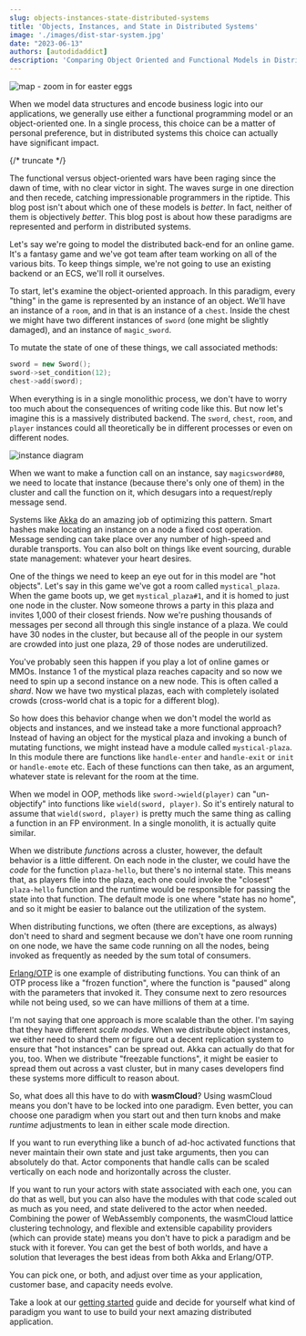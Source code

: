 ```yaml
---
slug: objects-instances-state-distributed-systems
title: 'Objects, Instances, and State in Distributed Systems'
image: './images/dist-star-system.jpg'
date: "2023-06-13"
authors: [autodidaddict]
description: 'Comparing Object Oriented and Functional Models in Distributed Systems'
---
```


![map - zoom in for easter eggs](./images/dist-star-system.jpg)

When we model data structures and encode business logic into our applications, we generally use either a functional programming model or an object-oriented one. In a single process, this choice can be a matter of personal preference, but in distributed systems this choice can actually have significant impact.

{/* truncate */}

The functional versus object-oriented wars have been raging since the dawn of time, with no clear victor in sight. The waves surge in one direction and then recede, catching impressionable programmers in the riptide. This blog post isn't about which one of these models is _better_. In fact, neither of them is objectively _better_. This blog post is about how these paradigms are represented and perform in distributed systems.

Let's say we're going to model the distributed back-end for an online game. It's a fantasy game and we've got team after team working on all of the various bits. To keep things simple, we're not going to use an existing backend or an ECS, we'll roll it ourselves.

To start, let's examine the object-oriented approach. In this paradigm, every "thing" in the game is represented by an instance of an object. We'll have an instance of a `room`, and in that is an instance of a `chest`. Inside the chest we might have two different instances of `sword` (one might be slightly damaged), and an instance of `magic_sword`.

To mutate the state of one of these things, we call associated methods:

```cpp
sword = new Sword();
sword->set_condition(12);
chest->add(sword);
```

When everything is in a single monolithic process, we don't have to worry too much about the consequences of writing code like this. But now let's imagine this is a massively distributed backend. The `sword`, `chest`, `room`, and `player` instances could all theoretically be in different processes or even on different nodes.

![instance diagram](./images/ds_object_instances.png)

When we want to make a function call on an instance, say `magicsword#80`, we need to locate that instance (because there's only one of them) in the cluster and call the function on it, which desugars into a request/reply message send.

Systems like [Akka](https://akka.io) do an amazing job of optimizing this pattern. Smart hashes make locating an instance on a node a fixed cost operation. Message sending can take place over any number of high-speed and durable transports. You can also bolt on things like event sourcing, durable state management: whatever your heart desires.

One of the things we need to keep an eye out for in this model are "hot objects". Let's say in this game we've got a room called `mystical_plaza`. When the game boots up, we get `mystical_plaza#1`, and it is homed to just one node in the cluster. Now someone throws a party in this plaza and invites 1,000 of their closest friends. Now we're pushing thousands of messages per second all through this single instance of a plaza. We could have 30 nodes in the cluster, but because all of the people in our system are crowded into just one plaza, 29 of those nodes are underutilized.

You've probably seen this happen if you play a lot of online games or MMOs. Instance 1 of the mystical plaza reaches capacity and so now we need to spin up a second instance on a new node. This is often called a _shard_. Now we have two mystical plazas, each with completely isolated crowds (cross-world chat is a topic for a different blog).

So how does this behavior change when we don't model the world as objects and instances, and we instead take a more functional approach? Instead of having an object for the mystical plaza and invoking a bunch of mutating functions, we might instead have a module called `mystical-plaza`. In this module there are functions like `handle-enter` and `handle-exit` or `init` or `handle-emote` etc. Each of these functions can then take, as an argument, whatever state is relevant for the room at the time.

When we model in OOP, methods like `sword->wield(player)` can "un-objectify" into functions like `wield(sword, player)`. So it's entirely natural to assume that `wield(sword, player)` is pretty much the same thing as calling a function in an FP environment. In a single monolith, it is actually quite similar.

When we distribute _functions_ across a cluster, however, the default behavior is a little different. On each node in the cluster, we could have the _code_ for the function `plaza-hello`, but there's no internal state. This means that, as players file into the plaza, each one could invoke the "closest" `plaza-hello` function and the runtime would be responsible for passing the state into that function. The default mode is one where "state has no home", and so it might be easier to balance out the utilization of the system.

When distributing functions, we often (there are exceptions, as always) don't need to shard and segment because we don't have one room running on one node, we have the same code running on all the nodes, being invoked as frequently as needed by the sum total of consumers.

[Erlang/OTP](https://www.erlang.org) is one example of distributing functions. You can think of an OTP process like a "frozen function", where the function is "paused" along with the parameters that invoked it. They consume next to zero resources while not being used, so we can have millions of them at a time.

I'm not saying that one approach is more scalable than the other. I'm saying that they have different _scale modes_. When we distribute object instances, we either need to shard them or figure out a decent replication system to ensure that "hot instances" can be spread out. Akka can actually do that for you, too. When we distribute "freezable functions", it might be easier to spread them out across a vast cluster, but in many cases developers find these systems more difficult to reason about.

So, what does all this have to do with **wasmCloud**? Using wasmCloud means you don't have to be locked into one paradigm. Even better, you can choose one paradigm when you start out and then turn knobs and make _runtime_ adjustments to lean in either scale mode direction.

If you want to run everything like a bunch of ad-hoc activated functions that never maintain their own state and just take arguments, then you can absolutely do that. Actor components that handle calls can be scaled vertically on each node and horizontally across the cluster.

If you want to run your actors with state associated with each one, you can do that as well, but you can also have the modules with that code scaled out as much as you need, and state delivered to the actor when needed. Combining the power of WebAssembly components, the wasmCloud lattice clustering technology, and flexible and extensible capability providers (which can provide state) means you don't have to pick a paradigm and be stuck with it forever. You can get the best of both worlds, and have a solution that leverages the best ideas from both Akka and Erlang/OTP.

You can pick one, or both, and adjust over time as your application, customer base, and capacity needs evolve.

Take a look at our [getting started](/docs/tour/hello-world) guide and decide for yourself what kind of paradigm you want to use to build your next amazing distributed application.
